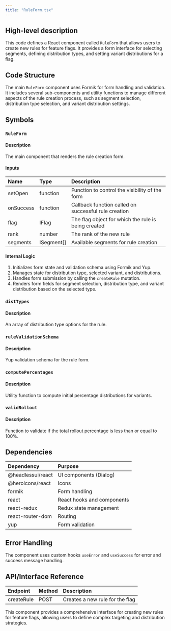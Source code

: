 ```yaml
---
title: "RuleForm.tsx"
---
```


## High-level description
This code defines a React component called `RuleForm` that allows users to create new rules for feature flags. It provides a form interface for selecting segments, defining distribution types, and setting variant distributions for a flag.

## Code Structure
The main `RuleForm` component uses Formik for form handling and validation. It includes several sub-components and utility functions to manage different aspects of the rule creation process, such as segment selection, distribution type selection, and variant distribution settings.

## Symbols

### `RuleForm`
#### Description
The main component that renders the rule creation form.

#### Inputs
| Name | Type | Description |
|:-----|:-----|:------------|
| setOpen | function | Function to control the visibility of the form |
| onSuccess | function | Callback function called on successful rule creation |
| flag | IFlag | The flag object for which the rule is being created |
| rank | number | The rank of the new rule |
| segments | ISegment[] | Available segments for rule creation |

#### Internal Logic
1. Initializes form state and validation schema using Formik and Yup.
2. Manages state for distribution type, selected variant, and distributions.
3. Handles form submission by calling the `createRule` mutation.
4. Renders form fields for segment selection, distribution type, and variant distribution based on the selected type.

### `distTypes`
#### Description
An array of distribution type options for the rule.

### `ruleValidationSchema`
#### Description
Yup validation schema for the rule form.

### `computePercentages`
#### Description
Utility function to compute initial percentage distributions for variants.

### `validRollout`
#### Description
Function to validate if the total rollout percentage is less than or equal to 100%.

## Dependencies
| Dependency | Purpose |
|:-----------|:--------|
| @headlessui/react | UI components (Dialog) |
| @heroicons/react | Icons |
| formik | Form handling |
| react | React hooks and components |
| react-redux | Redux state management |
| react-router-dom | Routing |
| yup | Form validation |

## Error Handling
The component uses custom hooks `useError` and `useSuccess` for error and success message handling.

## API/Interface Reference
| Endpoint | Method | Description |
|:---------|:-------|:------------|
| createRule | POST | Creates a new rule for the flag |

This component provides a comprehensive interface for creating new rules for feature flags, allowing users to define complex targeting and distribution strategies.